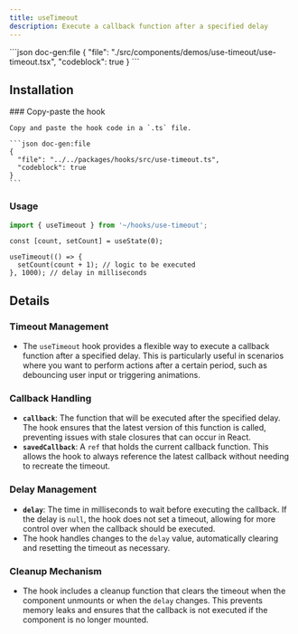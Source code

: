 ```yaml
---
title: useTimeout
description: Execute a callback function after a specified delay
---
```


<ComponentPreview name='use-timeout'>
```json doc-gen:file
{
  "file": "./src/components/demos/use-timeout/use-timeout.tsx",
  "codeblock": true
}
```
</ComponentPreview>

## Installation

<Steps>

  <Step>
    ### Copy-paste the hook

    Copy and paste the hook code in a `.ts` file.

    ```json doc-gen:file
    {
      "file": "../../packages/hooks/src/use-timeout.ts",
      "codeblock": true
    }
    ```

  </Step>

</Steps>

### Usage

```ts
import { useTimeout } from '~/hooks/use-timeout';
```

```tsx
const [count, setCount] = useState(0);

useTimeout(() => {
  setCount(count + 1); // logic to be executed
}, 1000); // delay in milliseconds
```

## Details

### Timeout Management

- The `useTimeout` hook provides a flexible way to execute a callback function after a specified delay. This is particularly useful in scenarios where you want to perform actions after a certain period, such as debouncing user input or triggering animations.

### Callback Handling

- **`callback`**: The function that will be executed after the specified delay. The hook ensures that the latest version of this function is called, preventing issues with stale closures that can occur in React.
- **`savedCallback`**: A `ref` that holds the current callback function. This allows the hook to always reference the latest callback without needing to recreate the timeout.

### Delay Management

- **`delay`**: The time in milliseconds to wait before executing the callback. If the delay is `null`, the hook does not set a timeout, allowing for more control over when the callback should be executed.
- The hook handles changes to the `delay` value, automatically clearing and resetting the timeout as necessary.

### Cleanup Mechanism

- The hook includes a cleanup function that clears the timeout when the component unmounts or when the `delay` changes. This prevents memory leaks and ensures that the callback is not executed if the component is no longer mounted.
